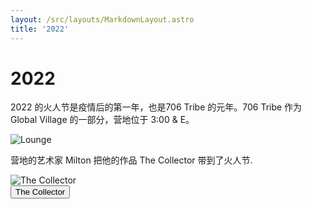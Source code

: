 ```yaml
---
layout: /src/layouts/MarkdownLayout.astro
title: '2022'
---
```


# 2022

2022 的火人节是疫情后的第一年，也是706 Tribe 的元年。706 Tribe 作为 Global Village 的一部分，营地位于 3:00 & E。

<img src="/src/assets/images/lounge2022.jpeg" alt="Lounge" class="w-4/5 mx-auto" />

营地的艺术家 Milton 把他的作品 The Collector 带到了火人节.

<img src="/src/assets/images/collector.webp" alt="The Collector" class="w-4/5 mx-auto" />

<div class="flex justify-center">
    <button onclick={`window.location.href='2022/collector'`} class="btn btn-active btn-accent btn-lg btn-wide">
        The Collector
    </button>
</div>